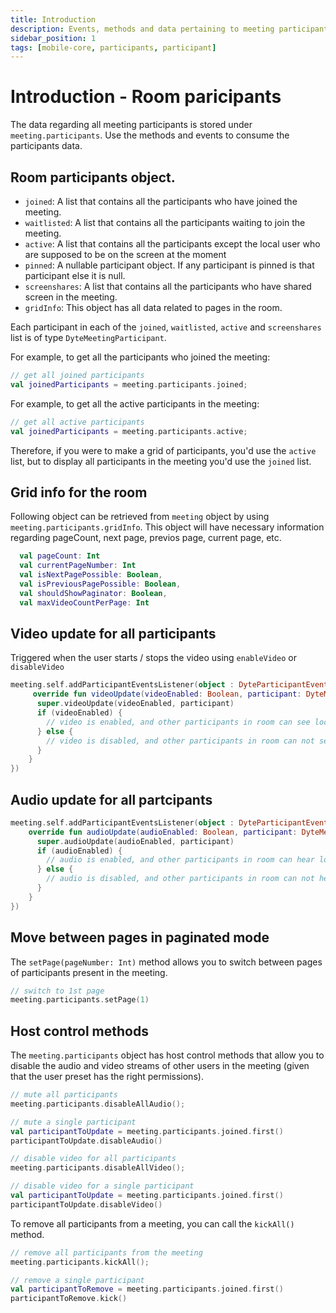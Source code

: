 ```yaml
---
title: Introduction
description: Events, methods and data pertaining to meeting participants.
sidebar_position: 1
tags: [mobile-core, participants, participant]
---
```


# Introduction - Room paricipants

The data regarding all meeting participants is stored under
`meeting.participants`. Use the methods and events to consume the participants
data.

## Room participants object.

- `joined`: A list that contains all the participants who have joined the
  meeting.
- `waitlisted`: A list that contains all the participants waiting to join the
  meeting.
- `active`: A list that contains all the participants except the local user who
  are supposed to be on the screen at the moment
- `pinned`: A nullable participant object. If any participant is pinned is that
  participant else it is null.
- `screenshares`: A list that contains all the participants who have shared
  screen in the meeting.
- `gridInfo`: This object has all data related to pages in the room.

Each participant in each of the `joined`, `waitlisted`, `active` and
`screenshares` list is of type `DyteMeetingParticipant`.

For example, to get all the participants who joined the meeting:

```kotlin
// get all joined participants
val joinedParticipants = meeting.participants.joined;
```

For example, to get all the active participants in the meeting:

```kotlin
// get all active participants
val joinedParticipants = meeting.participants.active;
```

Therefore, if you were to make a grid of participants, you'd use the `active`
list, but to display all participants in the meeting you'd use the `joined`
list.

## Grid info for the room

Following object can be retrieved from `meeting` object by using
`meeting.participants.gridInfo`. This object will have necessary information
regarding pageCount, next page, previos page, current page, etc.

```kotlin
  val pageCount: Int
  val currentPageNumber: Int
  val isNextPagePossible: Boolean,
  val isPreviousPagePossible: Boolean,
  val shouldShowPaginator: Boolean,
  val maxVideoCountPerPage: Int
```

## Video update for all participants

Triggered when the user starts / stops the video using `enableVideo` or
`disableVideo`

```kotlin
meeting.self.addParticipantEventsListener(object : DyteParticipantEventsListener {
     override fun videoUpdate(videoEnabled: Boolean, participant: DyteMeetingParticipant) {
      super.videoUpdate(videoEnabled, participant)
      if (videoEnabled) {
        // video is enabled, and other participants in room can see local user
      } else {
        // video is disabled, and other participants in room can not see local user.
      }
    }
})
```

## Audio update for all partcipants

```kotlin
meeting.self.addParticipantEventsListener(object : DyteParticipantEventsListener {
    override fun audioUpdate(audioEnabled: Boolean, participant: DyteMeetingParticipant) {
      super.audioUpdate(audioEnabled, participant)
      if (audioEnabled) {
        // audio is enabled, and other participants in room can hear local user
      } else {
        // audio is disabled, and other participants in room can not hear local user.
      }
    }
})
```

## Move between pages in paginated mode

The `setPage(pageNumber: Int)` method allows you to switch between pages of
participants present in the meeting.

```kotlin
// switch to 1st page
meeting.participants.setPage(1)
```

## Host control methods

The `meeting.participants` object has host control methods that allow you to
disable the audio and video streams of other users in the meeting (given that
the user preset has the right permissions).

```kotlin
// mute all participants
meeting.participants.disableAllAudio();

// mute a single participant
val participantToUpdate = meeting.participants.joined.first()
participantToUpdate.disableAudio()

// disable video for all participants
meeting.participants.disableAllVideo();

// disable video for a single participant
val participantToUpdate = meeting.participants.joined.first()
participantToUpdate.disableVideo()
```

To remove all participants from a meeting, you can call the `kickAll()` method.

```kotlin
// remove all participants from the meeting
meeting.participants.kickAll();

// remove a single participant
val participantToRemove = meeting.participants.joined.first()
participantToRemove.kick()
```
